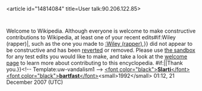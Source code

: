 <article id="14814084" title=User talk:90.206.122.85>
	<talkpage id="14814084" title="User talk:90.206.122.85">

{{{icon|[[Image:Information.svg|25px]] }}}Welcome to Wikipedia. Although everyone is welcome to make constructive contributions to Wikipedia, at least one of your recent edits{{{{{subst|}}}#if:Wiley (rapper)|, such as the one you made to [[:Wiley (rapper)]],}} did not appear to be constructive and has been [[Help:Reverting|reverted]] or removed.  Please use [[Wikipedia:Sandbox|the sandbox]] for any test edits you would like to make, and take a look at the [[Wikipedia:Introduction|welcome page]] to learn more about contributing to this encyclopedia. {{{{{subst|}}}#if:{{{2|}}}|{{{2}}}|Thank you.}}&lt;!-- Template:uw-vandalism1 --&gt; [[User talk:Slartibartfast1992|&lt;font color=&quot;black&quot;&gt;'''Slarti'''&lt;/font&gt;]][[Special:Contributions/Slartibartfast1992|&lt;font color=&quot;black&quot;&gt;'''bartfast'''&lt;/font&gt;]]&lt;small&gt;1992&lt;/small&gt; 01:12, 21 December 2007 (UTC)
	</talkpage>
</article>